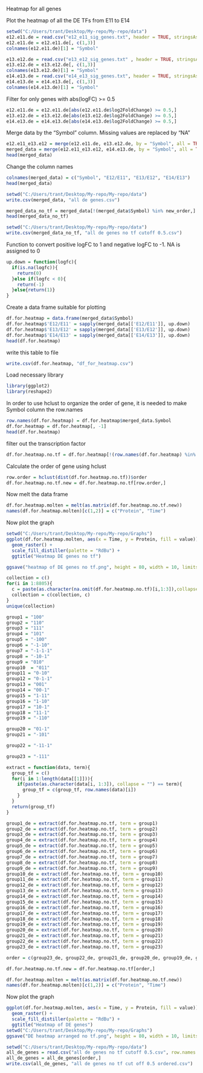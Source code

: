Heatmap for all genes

Plot the heatmap of all the DE TFs from E11 to E14


```r
setwd("C:/Users/trant/Desktop/My-repo/My-repo/data")
e12.e11.de = read.csv("e12_e11_sig_genes.txt", header = TRUE, stringsAsFactors = FALSE)
e12.e11.de = e12.e11.de[, c(1,3)]
colnames(e12.e11.de)[1] = "Symbol"

e13.e12.de = read.csv("e13_e12_sig_genes.txt" , header = TRUE, stringsAsFactors = FALSE)
e13.e12.de = e13.e12.de[, c(1,3)]
colnames(e13.e12.de)[1] = "Symbol"
e14.e13.de = read.csv("e14_e13_sig_genes.txt", header = TRUE, stringsAsFactors = FALSE)
e14.e13.de = e14.e13.de[, c(1,3)]
colnames(e14.e13.de)[1] = "Symbol"
```

Filter for only genes with abs(logFC) >= 0.5
```r
e12.e11.de = e12.e11.de[abs(e12.e11.de$log2FoldChange) >= 0.5,]
e13.e12.de = e13.e12.de[abs(e13.e12.de$log2FoldChange) >= 0.5,]
e14.e13.de = e14.e13.de[abs(e14.e13.de$log2FoldChange) >= 0.5,]
```


Merge data by the "Symbol" column. Missing values are replaced by "NA"
```r
e12.e11_e13.e12 = merge(e12.e11.de, e13.e12.de, by = "Symbol", all = TRUE)
merged_data = merge(e12.e11_e13.e12, e14.e13.de, by = "Symbol", all = TRUE)
head(merged_data)
```
Change the column names

```r
colnames(merged_data) = c("Symbol", "E12/E11", "E13/E12", "E14/E13")
head(merged_data)
```

```r
setwd("C:/Users/trant/Desktop/My-repo/My-repo/data")
write.csv(merged_data, "all de genes.csv")
```

```r
merged_data_no_tf = merged_data[!(merged_data$Symbol) %in% new_order,]
head(merged_data_no_tf)
```

```r
setwd("C:/Users/trant/Desktop/My-repo/My-repo/data")
write.csv(merged_data_no_tf, "all de genes no tf cutoff 0.5.csv")
```

Function to convert positive logFC to 1 and negative logFC to -1. NA is assigned to 0

```r
up.down = function(logfc){
  if(is.na(logfc)){
    return(0)
  }else if(logfc < 0){
    return(-1)
  }else{return(1)}
}
```

Create a data frame suitable for plotting

```r
df.for.heatmap = data.frame(merged_data$Symbol)
df.for.heatmap$'E12/E11' = sapply(merged_data[['E12/E11']], up.down)
df.for.heatmap$'E13/E12' = sapply(merged_data[['E13/E12']], up.down)
df.for.heatmap$'E14/E13' = sapply(merged_data[['E14/E13']], up.down)
head(df.for.heatmap)
```
write this table to file
```r
write.csv(df.for.heatmap, "df_for_heatmap.csv")
```

Load necessary library

```r
library(ggplot2)
library(reshape2)
```
In order to use hclust to organize the order of gene, it is needed to make Symbol column
the row.names

```r
row.names(df.for.heatmap) = df.for.heatmap$merged_data.Symbol
df.for.heatmap = df.for.heatmap[, -1]
head(df.for.heatmap)
```

filter out the transcription factor
```r
df.for.heatmap.no.tf = df.for.heatmap[!(row.names(df.for.heatmap) %in% new_order),]
```

Calculate the order of gene using hclust
```r
row.order = hclust(dist(df.for.heatmap.no.tf))$order
df.for.heatmap.no.tf.new = df.for.heatmap.no.tf[row.order,]
```

Now melt the data frame
```r
df.for.heatmap.molten = melt(as.matrix(df.for.heatmap.no.tf.new))
names(df.for.heatmap.molten)[c(1,2)] = c("Protein", "Time")
```

Now plot the graph
```r
setwd("C:/Users/trant/Desktop/My-repo/My-repo/Graphs")
ggplot(df.for.heatmap.molten, aes(x = Time, y = Protein, fill = value)) +
  geom_raster() +
  scale_fill_distiller(palette = "RdBu") +
  ggtitle("Heatmap DE genes no tf")

ggsave("heatmap of DE genes no tf.png", height = 80, width = 10, limitsize = FALSE)
```


```r
collection = c()
for(i in 1:8805){
  c = paste(as.character(na.omit(df.for.heatmap.no.tf)[i,1:3]),collapse = "")
  collection = c(collection, c)
}
unique(collection)
```

```r
group1 = "100"
group2 = "110"
group3 = "111"
group4 = "101"
group5 = "-100"
group6 = "-1-10"
group7 = "-1-1-1"
group8 = "-10-1"
group9 = "010"
group10  = "011"
group11 = "0-10"
group12 = "0-1-1"
group13 = "001"
group14 = "00-1"
group15 = "1-11"
group16 = "1-10"
group17 = "10-1"
group18 = "11-1"
group19 = "-110"

group20 = "01-1"
group21 = "-101"

group22 = "-11-1"

group23 = "-111"
```

```r
extract = function(data, term){
  group_tf = c()
  for(i in 1:length(data[[1]])){
    if(paste(as.character(data[i, 1:3]), collapse = "") == term){
      group_tf = c(group_tf, row.names(data)[i])
    }
  }
  return(group_tf)
}
```

```r
group1_de = extract(df.for.heatmap.no.tf, term = group1)
group2_de = extract(df.for.heatmap.no.tf, term = group2)
group3_de = extract(df.for.heatmap.no.tf, term = group3)
group4_de = extract(df.for.heatmap.no.tf, term = group4)
group5_de = extract(df.for.heatmap.no.tf, term = group5)
group6_de = extract(df.for.heatmap.no.tf, term = group6)
group7_de = extract(df.for.heatmap.no.tf, term = group7)
group8_de = extract(df.for.heatmap.no.tf, term = group8)
group9_de = extract(df.for.heatmap.no.tf, term = group9)
group10_de = extract(df.for.heatmap.no.tf, term = group10)
group11_de = extract(df.for.heatmap.no.tf, term = group11)
group12_de = extract(df.for.heatmap.no.tf, term = group12)
group13_de = extract(df.for.heatmap.no.tf, term = group13)
group14_de = extract(df.for.heatmap.no.tf, term = group14)
group15_de = extract(df.for.heatmap.no.tf, term = group15)
group16_de = extract(df.for.heatmap.no.tf, term = group16)
group17_de = extract(df.for.heatmap.no.tf, term = group17)
group18_de = extract(df.for.heatmap.no.tf, term = group18)
group19_de = extract(df.for.heatmap.no.tf, term = group19)
group20_de = extract(df.for.heatmap.no.tf, term = group20)
group21_de = extract(df.for.heatmap.no.tf, term = group21)
group22_de = extract(df.for.heatmap.no.tf, term = group22)
group23_de = extract(df.for.heatmap.no.tf, term = group23)
```

```r
order = c(group23_de, group22_de, group21_de, group20_de, group19_de, group18_de, group17_de, group16_de, group15_de, group14_de, group13_de, group12_de, group11_de, group10_de, group9_de, group8_de, group7_de, group6_de, group5_de, group4_de, group3_de, group2_de, group1_de)
```

```r
df.for.heatmap.no.tf.new = df.for.heatmap.no.tf[order,]
```

```r
df.for.heatmap.molten = melt(as.matrix(df.for.heatmap.no.tf.new))
names(df.for.heatmap.molten)[c(1,2)] = c("Protein", "Time")
```

Now plot the graph
```r
ggplot(df.for.heatmap.molten, aes(x = Time, y = Protein, fill = value)) +
  geom_raster() +
  scale_fill_distiller(palette = "RdBu") +
  ggtitle("Heatmap of DE genes")
setwd("C:/Users/trant/Desktop/My-repo/My-repo/Graphs")
ggsave("DE heatmap arranged no tf.png", height = 80, width = 10, limitsize = FALSE)
```

```r
setwd("C:/Users/trant/Desktop/My-repo/My-repo/data")
all_de_genes = read.csv("all de genes no tf cutoff 0.5.csv", row.names = 2, stringsAsFactors = FALSE)
all_de_genes = all_de_genes[order,]
write.csv(all_de_genes, "all de genes no tf cut off 0.5 ordered.csv")
```



